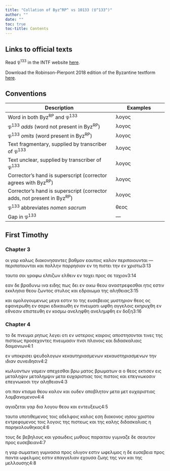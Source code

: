 ```yaml
---
title: "Collation of Byz^RP^ vs 10133 (𝔓^133^)"
author: ""
date: ""
toc: true
toc-title: Contents
---
```


::: {.callout-note appearance="minimal" icon="false" collapse="true"}
# Links to official texts

Read 𝔓^133^ in the INTF website [here](https://ntvmr.uni-muenster.de/manuscript-workspace?docID=10133).

Download the Robinson-Pierpont 2018 edition of the Byzantine textform [here](https://web.archive.org/web/20210413060536/https://byzantinetext.com/wp-content/uploads/2021/03/robinson-pierpont-2018-gnt-edition.pdf).


:::


::: {.callout-note appearance="minimal" icon="false" collapse="true"}
# Conventions

| Description                                                              	| Examples                           	|
|--------------------------------------------------------------------------	|------------------------------------	|
| Word in both Byz^RP^ and 𝔓^133^                                   	| λογος                              	|
| 𝔓^133^ *adds* (word not present in Byz^RP^)                       	| [λογος]{.greek-added}            	|
| 𝔓^133^ *omits* (word present in Byz^RP^)                          	| [λογος]{.greek-omitted}          	|
| Text fragmentary, supplied by transcriber of 𝔓^133^               	| [λογος]{.greek-supplied}         	|
| Text unclear, supplied by transcriber of 𝔓^133^                   	| [λογος]{.unclear}                	|
| Corrector's hand is superscript (corrector agrees with Byz^RP^)          	| [λογος]{.corr}                   	|
| Corrector's hand is superscript (corrector adds, not present in Byz^RP^) 	| [[λογος]{.corr}]{.greek-added} 	|
| 𝔓^133^ abbreviates *nomen sacrum*                                 	| [θεος]{.greek-abbr}            	|
| Gap in 𝔓^133^                                                     	| [―]{.gap}                        	|
:::

## First Timothy

### Chapter 3

[οι]{.greek-omitted} [γαρ]{.greek-omitted} [καλως]{.greek-omitted} [διακονησαντες]{.greek-omitted} [βαθμον]{.greek-omitted} [εαυτοις]{.greek-omitted} [καλον]{.greek-omitted} [περιποιουνται]{.greek-omitted} [[―]{.gap}]{.greek-added} [περιπατουνται]{.greek-supplied} [κ]{.greek-supplied}αι [π]{.greek-supplied}[ο]{.unclear}[λλη]{.greek-supplied}ν πα[ρ]{.unclear}[ρησιαν]{.greek-supplied} [εν]{.greek-supplied} [τη]{.greek-omitted} [[π]{.greek-supplied}[ι]{.unclear}σ[τ]{.unclear}[ει]{.greek-supplied}]{.greek-added} τη[ν]{.unclear} [ε]{.unclear}[ν]{.greek-supplied} [χριστω]{.greek-abbr}[3:13]{.aside}

[τ]{.greek-supplied}αυ[τ]{.unclear}[α]{.greek-supplied} [σ]{.greek-supplied}[ο]{.unclear}ι [γ]{.unclear}ρ[α]{.unclear}[φω]{.greek-supplied} [ελπι]{.greek-supplied}[ζων]{.greek-supplied} [ε]{.greek-supplied}λθ[ειν]{.greek-supplied} [εν]{.greek-added} [τ[αχει]{.greek-supplied}]{.greek-added} [προς]{.greek-omitted} [σε]{.greek-omitted} [ταχιον]{.greek-omitted}[3:14]{.aside}

[εαν]{.greek-supplied} [δε]{.greek-supplied} [βρα]{.greek-supplied}δ[υ]{.unclear}[νω]{.greek-supplied} [ινα]{.greek-supplied} ει[δ]{.unclear}[ης]{.greek-supplied} [πως]{.greek-supplied} [δει]{.greek-supplied} [εν]{.greek-supplied} [ο]{.greek-supplied}[ι]{.unclear}[κω]{.greek-supplied} [θεου]{.greek-abbr} α[ναστρε]{.greek-supplied}[φεσθαι]{.greek-supplied} [ητις]{.greek-supplied} εστ[ιν]{.greek-supplied} [εκκλη]{.greek-supplied}[σια]{.greek-supplied} [θεου]{.greek-abbr} [ζων]{.greek-supplied}το[ς]{.unclear} [στυλος]{.greek-supplied} [και]{.greek-supplied} [εδραιωμ]{.greek-supplied}α [τ]{.unclear}[ης]{.greek-supplied} [αλη]{.greek-supplied}[θειας]{.greek-supplied}[3:15]{.aside}

[και]{.greek-supplied} [ομολογουμε]{.greek-supplied}[νως]{.greek-supplied} [μεγα]{.greek-supplied} [εστιν]{.greek-supplied} [το]{.greek-supplied} [της]{.greek-supplied} [ευσεβειας]{.greek-supplied} [μ]{.greek-supplied}[υ]{.unclear}στ[ηριον]{.greek-supplied} [θεος]{.greek-omitted} [[ος]{.greek-supplied}]{.greek-added} [εφανερ]{.greek-supplied}[ω]{.unclear}θ[η]{.unclear} [εν]{.unclear} σαρ[κι]{.greek-supplied} [εδι]{.greek-supplied}[καιωθη]{.greek-supplied} [ε]{.unclear}ν [πνευματι]{.greek-abbr} ω[φ]{.unclear}[θη]{.greek-supplied} [αγγελοι]{.greek-supplied}ς ε[κ]{.unclear}[η]{.greek-supplied}ρυ[χ]{.unclear}[θη]{.greek-supplied} [εν]{.greek-supplied} [εθνεσι]{.greek-supplied}ν [ε]{.unclear}π[ι]{.unclear}[σ]{.greek-supplied}τευ[θη]{.greek-supplied} [εν]{.greek-supplied} [κοσμω]{.greek-supplied} [ανεληφθη]{.greek-omitted} [ανελ[η]{.greek-supplied}μφ[θη]{.greek-supplied}]{.greek-added} [εν]{.greek-supplied} [δοξη]{.greek-supplied}[3:16]{.aside}

### Chapter 4

[τ]{.greek-supplied}[ο]{.unclear} [δ]{.unclear}ε [πνευμα]{.greek-abbr} ρη[τως]{.greek-supplied} [λεγει]{.greek-supplied} [οτι]{.greek-supplied} [ε]{.greek-supplied}ν υστ[ε]{.unclear}ρο[ι]{.unclear}[ς]{.greek-supplied} [καιροις]{.greek-supplied} [απ]{.greek-supplied}οστη[σ]{.unclear}ον[ται]{.greek-supplied} [τινες]{.greek-supplied} [της]{.greek-supplied} [π]{.unclear}ιστ[ε]{.greek-supplied}ως [προσεχο]{.greek-supplied}[ντ]{.unclear}ες [πνευμασιν]{.greek-omitted} [[[π]{.unclear}νσ[ι]{.greek-supplied}]{.greek-abbr}]{.greek-added} [πλα]{.greek-supplied}[νοις]{.greek-supplied} [και]{.greek-supplied} [δι]{.greek-supplied}δασκ[α]{.unclear}λια[ις]{.greek-supplied} [δαιμονι]{.greek-supplied}[ων]{.unclear}[4:1]{.aside}

εν [υ]{.greek-supplied}πο[κ]{.unclear}[ρι]{.greek-supplied}[σει]{.greek-supplied} [ψευδο]{.greek-supplied}[λογ]{.unclear}ω[ν]{.greek-supplied} [κεκαυτηριασμενων]{.greek-omitted} [[κεκ]{.unclear}[αυ]{.greek-supplied}[στηριασμε]{.greek-supplied}νω[ν]{.unclear}]{.greek-added} [τη]{.unclear}ν [ιδιαν]{.greek-supplied} [συνειδησιν]{.greek-supplied}[4:2]{.aside}

[κ]{.greek-supplied}[ω]{.unclear}λυ[ο]{.greek-supplied}ντ[ω]{.unclear}[ν]{.greek-supplied} [γα]{.greek-supplied}[μειν]{.greek-supplied} [απεχε]{.greek-supplied}[σ]{.unclear}θαι [[β]{.unclear}[ρω]{.greek-supplied}]{.greek-added} [[ματος]{.greek-supplied}]{.greek-added} [βρωματων]{.greek-omitted} [α]{.greek-omitted} [ο]{.greek-omitted} [θεος]{.greek-omitted} [εκτισεν]{.greek-supplied} [εις]{.greek-supplied} [μεταληψιν]{.greek-omitted} [[μεταλημ]{.greek-supplied}[ψιν]{.greek-supplied}]{.greek-added} [μετα]{.greek-supplied} [ε]{.unclear}υχα[ριστι]{.greek-supplied}[α]{.unclear}[ς]{.greek-supplied} [τοις]{.greek-supplied} [πισ]{.greek-supplied}[τ]{.unclear}οι[ς]{.unclear} [κα]{.greek-supplied}[ι]{.unclear} [επεγνωκοσιν]{.greek-omitted} [ε[π]{.unclear}[ε]{.greek-supplied}[γνωκοσι]{.greek-supplied}]{.greek-added} [την]{.unclear} [αλ]{.greek-supplied}[η]{.greek-supplied}θ[ει]{.greek-supplied}[αν]{.greek-supplied}[4:3]{.aside}

[οτι]{.greek-supplied} [π]{.greek-supplied}[αν]{.unclear} κ[τισ]{.greek-supplied}[μ]{.unclear}α [θεου]{.greek-abbr} [καλον]{.greek-supplied} [κ]{.greek-supplied}[α]{.unclear}ι ου[δεν]{.greek-supplied} [α]{.greek-supplied}π[ο]{.greek-supplied}[βλητον]{.greek-supplied} [μετα]{.greek-omitted} [[μ]{.greek-supplied}ετ]{.greek-added} ε[υχαριστι]{.greek-supplied}[ας]{.greek-supplied} [λαμβα]{.greek-supplied}νο[μ]{.unclear}[ενον]{.greek-supplied}[4:4]{.aside}

[αγι]{.greek-supplied}[αζεται]{.greek-supplied} [γαρ]{.greek-supplied} [δι]{.unclear}[α]{.greek-supplied} [λογου]{.greek-supplied} [θεου]{.greek-abbr} [και]{.greek-supplied} [εντευξεως]{.greek-supplied}[4:5]{.aside}

[ταυτα]{.greek-supplied} [υπο]{.greek-supplied}[τι]{.unclear}[θεμενος]{.greek-supplied} [τοις]{.greek-supplied} [αδ]{.greek-supplied}ελφ[ο]{.greek-supplied}[ις]{.unclear} [καλος]{.greek-supplied} [εση]{.greek-supplied} [δια]{.greek-supplied}[κ]{.unclear}ο[ν]{.greek-supplied}[ο]{.unclear}ς [ιησου]{.greek-omitted} [χριστου]{.greek-abbr} [εντρε]{.greek-supplied}[φο]{.greek-supplied}[μ]{.unclear}ε[ν]{.unclear}ος τ[οις]{.greek-supplied} [λογοις]{.greek-supplied} [τη]{.greek-supplied}ς π[ισ]{.greek-supplied}τε[ω]{.unclear}[ς]{.greek-supplied} [και]{.greek-supplied} [της]{.greek-supplied} [κα]{.greek-supplied}λης [δ]{.unclear}ιδα[σ]{.unclear}[καλιας]{.greek-supplied} [η]{.greek-supplied} [πα]{.greek-supplied}[ρ]{.unclear}ηκολο[υ]{.unclear}[θηκας]{.greek-supplied}[4:6]{.aside}

[το]{.greek-supplied}υς δε βε[βη]{.unclear}[λους]{.greek-supplied} [και]{.greek-supplied} [γρ]{.greek-supplied}[α]{.unclear}ωδ[ε]{.greek-supplied}ις μ[υθους]{.greek-supplied} [πα]{.greek-supplied}[ραι]{.greek-supplied}το[υ]{.unclear} [γ]{.unclear}υ[μ]{.unclear}[ναζε]{.greek-supplied} [δε]{.greek-supplied} [σε]{.greek-supplied}[α]{.unclear}υτ[ο]{.greek-supplied}[ν]{.unclear} [πρ]{.unclear}[ος]{.greek-supplied} [ευσε]{.greek-supplied}[βει]{.greek-supplied}αν[4:7]{.aside}

[η]{.greek-supplied} [γαρ]{.greek-supplied} [σωματι]{.greek-supplied}[κη]{.greek-supplied} γυ[μν]{.unclear}ασ[ια]{.greek-supplied} [προς]{.greek-supplied} [ο]{.greek-supplied}[λι]{.greek-supplied}[γ]{.unclear}ον [ε]{.greek-supplied}στ[ιν]{.greek-supplied} [ωφελι]{.greek-supplied}[μ]{.greek-supplied}[ο]{.unclear}ς η [δε]{.greek-supplied} [ευσεβεια]{.greek-supplied} [προς]{.greek-omitted} [παντα]{.greek-omitted} [ωφελιμος]{.greek-omitted} [εστιν]{.greek-omitted} [επαγγελιαν]{.greek-omitted} [εχουσα]{.greek-omitted} [ζωης]{.greek-omitted} [της]{.greek-omitted} [νυν]{.greek-omitted} [και]{.greek-omitted} [της]{.greek-omitted} [μελλουσης]{.greek-omitted}[4:8]{.aside}

